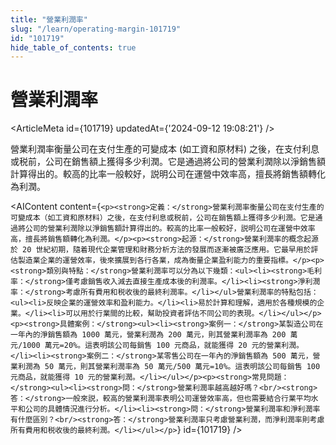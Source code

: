 ```yaml
---
title: "營業利潤率"
slug: "/learn/operating-margin-101719"
id: "101719"
hide_table_of_contents: true
---
```



# 營業利潤率

<ArticleMeta id={101719} updatedAt={'2024-09-12 19:08:21'} />
<div className='border-solid border-b border-t-0 my-4 border-[var(--ifm-color-gray-300)]' />

營業利潤率衡量公司在支付生產的可變成本 (如工資和原材料) 之後，在支付利息或税前，公司在銷售額上獲得多少利潤。它是通過將公司的營業利潤除以淨銷售額計算得出的。較高的比率一般較好，説明公司在運營中效率高，擅長將銷售額轉化為利潤。

<AIContent content={`<p><strong>定義：</strong>營業利潤率衡量公司在支付生產的可變成本（如工資和原材料）之後，在支付利息或税前，公司在銷售額上獲得多少利潤。它是通過將公司的營業利潤除以淨銷售額計算得出的。較高的比率一般較好，説明公司在運營中效率高，擅長將銷售額轉化為利潤。</p><p><strong>起源：</strong>營業利潤率的概念起源於 20 世紀初期，隨着現代企業管理和財務分析方法的發展而逐漸被廣泛應用。它最早用於評估製造業企業的運營效率，後來擴展到各行各業，成為衡量企業盈利能力的重要指標。</p><p><strong>類別與特點：</strong>營業利潤率可以分為以下幾類：<ul><li><strong>毛利率：</strong>僅考慮銷售收入減去直接生產成本後的利潤率。</li><li><strong>淨利潤率：</strong>考慮所有費用和税收後的最終利潤率。</li></ul>營業利潤率的特點包括：<ul><li>反映企業的運營效率和盈利能力。</li><li>易於計算和理解，適用於各種規模的企業。</li><li>可以用於行業間的比較，幫助投資者評估不同公司的表現。</li></ul></p><p><strong>具體案例：</strong><ul><li><strong>案例一：</strong>某製造公司在一年內的淨銷售額為 1000 萬元，營業利潤為 200 萬元，則其營業利潤率為 200 萬元/1000 萬元=20%。這表明該公司每銷售 100 元商品，就能獲得 20 元的營業利潤。</li><li><strong>案例二：</strong>某零售公司在一年內的淨銷售額為 500 萬元，營業利潤為 50 萬元，則其營業利潤率為 50 萬元/500 萬元=10%。這表明該公司每銷售 100 元商品，就能獲得 10 元的營業利潤。</li></ul></p><p><strong>常見問題：</strong><ul><li><strong>問：</strong>營業利潤率越高越好嗎？<br/><strong>答：</strong>一般來説，較高的營業利潤率表明公司運營效率高，但也需要結合行業平均水平和公司的具體情況進行分析。</li><li><strong>問：</strong>營業利潤率和淨利潤率有什麼區別？<br/><strong>答：</strong>營業利潤率只考慮營業利潤，而淨利潤率則考慮所有費用和税收後的最終利潤。</li></ul></p>`} id={101719} />
